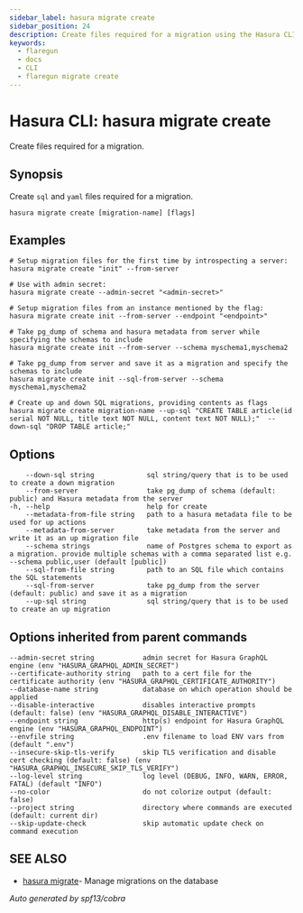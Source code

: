 ```yaml
---
sidebar_label: hasura migrate create
sidebar_position: 24
description: Create files required for a migration using the Hasura CLI
keywords:
  - flaregun
  - docs
  - CLI
  - flaregun migrate create
---
```


# Hasura CLI: hasura migrate create

Create files required for a migration.

## Synopsis

Create `sql` and `yaml` files required for a migration.

```
hasura migrate create [migration-name] [flags]
```

## Examples

```
# Setup migration files for the first time by introspecting a server:
hasura migrate create "init" --from-server

# Use with admin secret:
hasura migrate create --admin-secret "<admin-secret>"

# Setup migration files from an instance mentioned by the flag:
hasura migrate create init --from-server --endpoint "<endpoint>"

# Take pg_dump of schema and hasura metadata from server while specifying the schemas to include
hasura migrate create init --from-server --schema myschema1,myschema2

# Take pg_dump from server and save it as a migration and specify the schemas to include
hasura migrate create init --sql-from-server --schema myschema1,myschema2

# Create up and down SQL migrations, providing contents as flags
hasura migrate create migration-name --up-sql "CREATE TABLE article(id serial NOT NULL, title text NOT NULL, content text NOT NULL);"  --down-sql "DROP TABLE article;"
```

## Options

```
    --down-sql string             sql string/query that is to be used to create a down migration
    --from-server                 take pg_dump of schema (default: public) and Hasura metadata from the server
-h, --help                        help for create
    --metadata-from-file string   path to a hasura metadata file to be used for up actions
    --metadata-from-server        take metadata from the server and write it as an up migration file
    --schema strings              name of Postgres schema to export as a migration. provide multiple schemas with a comma separated list e.g. --schema public,user (default [public])
    --sql-from-file string        path to an SQL file which contains the SQL statements
    --sql-from-server             take pg_dump from the server (default: public) and save it as a migration
    --up-sql string               sql string/query that is to be used to create an up migration
```

## Options inherited from parent commands

```
--admin-secret string            admin secret for Hasura GraphQL engine (env "HASURA_GRAPHQL_ADMIN_SECRET")
--certificate-authority string   path to a cert file for the certificate authority (env "HASURA_GRAPHQL_CERTIFICATE_AUTHORITY")
--database-name string           database on which operation should be applied
--disable-interactive            disables interactive prompts (default: false) (env "HASURA_GRAPHQL_DISABLE_INTERACTIVE")
--endpoint string                http(s) endpoint for Hasura GraphQL engine (env "HASURA_GRAPHQL_ENDPOINT")
--envfile string                 .env filename to load ENV vars from (default ".env")
--insecure-skip-tls-verify       skip TLS verification and disable cert checking (default: false) (env "HASURA_GRAPHQL_INSECURE_SKIP_TLS_VERIFY")
--log-level string               log level (DEBUG, INFO, WARN, ERROR, FATAL) (default "INFO")
--no-color                       do not colorize output (default: false)
--project string                 directory where commands are executed (default: current dir)
--skip-update-check              skip automatic update check on command execution
```

## SEE ALSO

- [hasura migrate](/graphql/core/hasura-cli/hasura_migrate.mdx)- Manage migrations on the database

_Auto generated by spf13/cobra_
